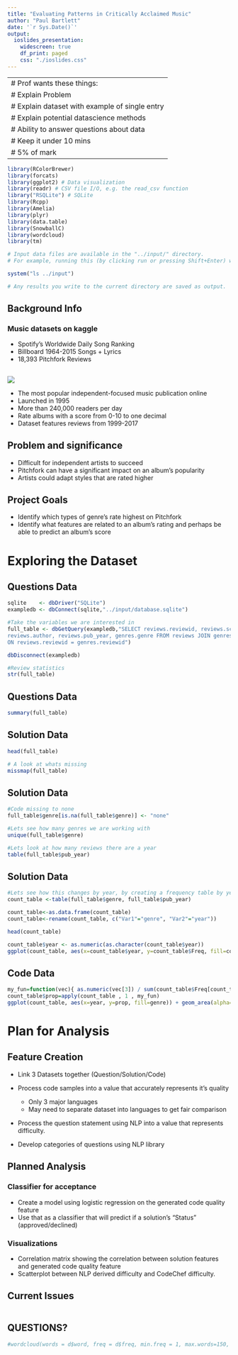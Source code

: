 ```yaml
---
title: "Evaluating Patterns in Critically Acclaimed Music"
author: "Paul Bartlett"
date: '`r Sys.Date()`'
output:
  ioslides_presentation:
    widescreen: true
    df_print: paged
    css: "./ioslides.css"
---
```


---
# Prof wants these things:
# Explain Problem
# Explain dataset with example of single entry
# Explain potential datascience methods
# Ability to answer questions about data
# Keep it under 10 mins
# 5% of mark
---

```r
library(RColorBrewer)
library(forcats)
library(ggplot2) # Data visualization
library(readr) # CSV file I/O, e.g. the read_csv function
library("RSQLite") # SQLite
library(Rcpp)
library(Amelia) 
library(plyr)
library(data.table)
library(SnowballC)
library(wordcloud)
library(tm)

# Input data files are available in the "../input/" directory.
# For example, running this (by clicking run or pressing Shift+Enter) will list the files in the input directory

system("ls ../input")

# Any results you write to the current directory are saved as output.
```

## Background Info

### Music datasets on kaggle

- Spotify's Worldwide Daily Song Ranking
- Billboard 1964-2015 Songs + Lyrics
- 18,393 Pitchfork Reviews

## 

![](https://upload.wikimedia.org/wikipedia/en/thumb/7/76/Pitchfork_logo.svg/370px-Pitchfork_logo.svg.png)

- The most popular independent-focused music publication online
- Launched in 1995
- More than 240,000 readers per day
- Rate albums with a score from 0-10 to one decimal
- Dataset features reviews from 1999-2017

## Problem and significance
- Difficult for independent artists to succeed
- Pitchfork can have a significant impact on an album's popularity
- Artists could adapt styles that are rated higher

## Project Goals

- Identify which types of genre's rate highest on Pitchfork
- Identify what features are related to an album's rating and perhaps be able to predict an album's score
 
# Exploring the Dataset 

## Questions Data {.smaller}

```r
sqlite    <- dbDriver("SQLite")
exampledb <- dbConnect(sqlite,"../input/database.sqlite")

#Take the variables we are interested in
full_table <- dbGetQuery(exampledb,"SELECT reviews.reviewid, reviews.score, reviews.best_new_music, 
reviews.author, reviews.pub_year, genres.genre FROM reviews JOIN genres 
ON reviews.reviewid = genres.reviewid")

dbDisconnect(exampledb)

#Review statistics
str(full_table)
```

## Questions Data {.smaller}
```r
summary(full_table)
```

## Solution Data {.smaller}

```r
head(full_table)

# A look at whats missing
missmap(full_table)
```

## Solution Data {.smaller}

```r
#Code missing to none
full_table$genre[is.na(full_table$genre)] <- "none"

#Lets see how many genres we are working with
unique(full_table$genre)

#Lets look at how many reviews there are a year
table(full_table$pub_year)
```

## Solution Data {.smaller}

```r
#Lets see how this changes by year, by creating a frequency table by year and genre
count_table <-table(full_table$genre, full_table$pub_year)

count_table<-as.data.frame(count_table)
count_table<-rename(count_table, c("Var1"="genre", "Var2"="year"))

head(count_table)
```
```r
count_table$year <- as.numeric(as.character(count_table$year))
ggplot(count_table, aes(x=count_table$year, y=count_table$Freq, fill=count_table$genre)) + geom_area()
```

## Code Data {.smaller}

```r
my_fun=function(vec){ as.numeric(vec[3]) / sum(count_table$Freq[count_table$year==vec[2]]) *100 }
count_table$prop=apply(count_table , 1 , my_fun)
ggplot(count_table, aes(x=year, y=prop, fill=genre)) + geom_area(alpha=0.6 , size=0.5, colour="black")
```

# Plan for Analysis

## Feature Creation
- Link 3 Datasets together (Question/Solution/Code)

- Process code samples into a value that accurately represents it's quality
  -   Only 3 major languages
  -   May need to separate dataset into languages to get fair comparison

- Process the question statement using NLP into a value that represents difficulty.
- Develop categories of questions using NLP library

## Planned Analysis

### Classifier for acceptance 

- Create a model using logistic regression on the generated code quality feature 
- Use that as a classifier that will predict if a solution's "Status" (approved/declined)

### Visualizations

- Correlation matrix showing the correlation between solution features and generated code quality feature
- Scatterplot between NLP derived difficulty and CodeChef difficulty.

## Current Issues

```r
```

## QUESTIONS? {.smaller}
```r
#wordcloud(words = d$word, freq = d$freq, min.freq = 1, max.words=150, random.order=FALSE)
```
